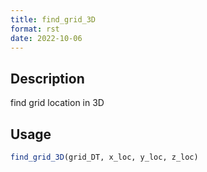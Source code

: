 ```yaml
--- 
title: find_grid_3D 
format: rst 
date: 2022-10-06 
--- 
```


## Description

find grid location in 3D


## Usage

```r
find_grid_3D(grid_DT, x_loc, y_loc, z_loc)
```


